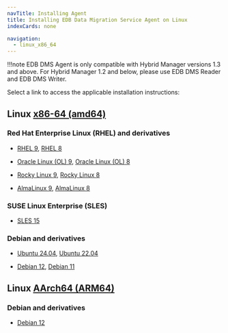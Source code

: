```yaml
---
navTitle: Installing Agent
title: Installing EDB Data Migration Service Agent on Linux
indexCards: none

navigation:
  - linux_x86_64
---
```


!!!note
   EDB DMS Agent is only compatible with Hybrid Manager versions 1.3 and above. For Hybrid Manager 1.2 and below, please use EDB DMS Reader and EDB DMS Writer.

Select a link to access the applicable installation instructions:

## Linux [x86-64 (amd64)](linux_x86_64)

### Red Hat Enterprise Linux (RHEL) and derivatives

- [RHEL 9](linux_x86_64/edb-dms-agent_rhel_9), [RHEL 8](linux_x86_64/edb-dms-agent_rhel_8)

- [Oracle Linux (OL) 9](linux_x86_64/edb-dms-agent_rhel_9), [Oracle Linux (OL) 8](linux_x86_64/edb-dms-agent_rhel_8)

- [Rocky Linux 9](linux_x86_64/edb-dms-agent_other_linux_9), [Rocky Linux 8](linux_x86_64/edb-dms-agent_other_linux_8)

- [AlmaLinux 9](linux_x86_64/edb-dms-agent_other_linux_9), [AlmaLinux 8](linux_x86_64/edb-dms-agent_other_linux_8)

### SUSE Linux Enterprise (SLES)

- [SLES 15](linux_x86_64/edb-dms-agent_sles_15)

### Debian and derivatives

- [Ubuntu 24.04](linux_x86_64/edb-dms-agent_ubuntu_24), [Ubuntu 22.04](linux_x86_64/edb-dms-agent_ubuntu_22)

- [Debian 12](linux_x86_64/edb-dms-agent_debian_12), [Debian 11](linux_x86_64/edb-dms-agent_debian_11)

## Linux [AArch64 (ARM64)](linux_arm64)

### Debian and derivatives

- [Debian 12](linux_arm64/edb-dms-agent_debian_12)
